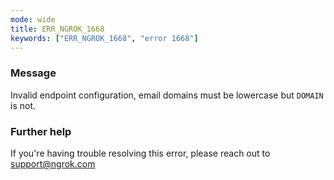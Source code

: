 ```yaml
---
mode: wide
title: ERR_NGROK_1668
keywords: ["ERR_NGROK_1668", "error 1668"]
---
```



### Message

Invalid endpoint configuration, email domains must be lowercase but `DOMAIN` is not.

<ErrorDetails />

### Further help

If you're having trouble resolving this error, please reach out to [support@ngrok.com](mailto:support@ngrok.com?subject=Help%20with%20ERR_NGROK_1668)
